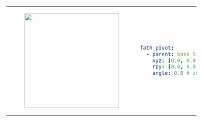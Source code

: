<table>
    <tr>
        <td>
            <center>
            <figure>
                <img
                    src={require("./img/fath_pivot.png").default}
                    width="250"
                />
            </figure>
            </center>
        </td>
<td>

```yaml
fath_pivot:
  - parent: base_link
    xyz: [0.0, 0.0, 0.0]
    rpy: [0.0, 0.0, 0.0]
    angle: 0.0 # in radian
```
</td>
</tr>
</table>
